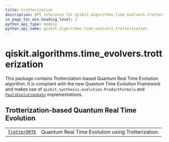 ```yaml
---
title: trotterization
description: API reference for qiskit.algorithms.time_evolvers.trotterization
in_page_toc_min_heading_level: 2
python_api_type: module
python_api_name: qiskit.algorithms.time_evolvers.trotterization
---
```


<span id="module-qiskit.algorithms.time_evolvers.trotterization" />

<span id="qiskit-algorithms-time-evolvers-trotterization" />

# qiskit.algorithms.time\_evolvers.trotterization

This package contains Trotterization-based Quantum Real Time Evolution algorithm. It is compliant with the new Quantum Time Evolution Framework and makes use of `qiskit.synthesis.evolution.ProductFormula` and [`PauliEvolutionGate`](qiskit.circuit.library.PauliEvolutionGate "qiskit.circuit.library.PauliEvolutionGate") implementations.

## Trotterization-based Quantum Real Time Evolution

|                                                                                                                                          |                                                   |
| ---------------------------------------------------------------------------------------------------------------------------------------- | ------------------------------------------------- |
| [`TrotterQRTE`](qiskit.algorithms.time_evolvers.trotterization.TrotterQRTE "qiskit.algorithms.time_evolvers.trotterization.TrotterQRTE") | Quantum Real Time Evolution using Trotterization. |

